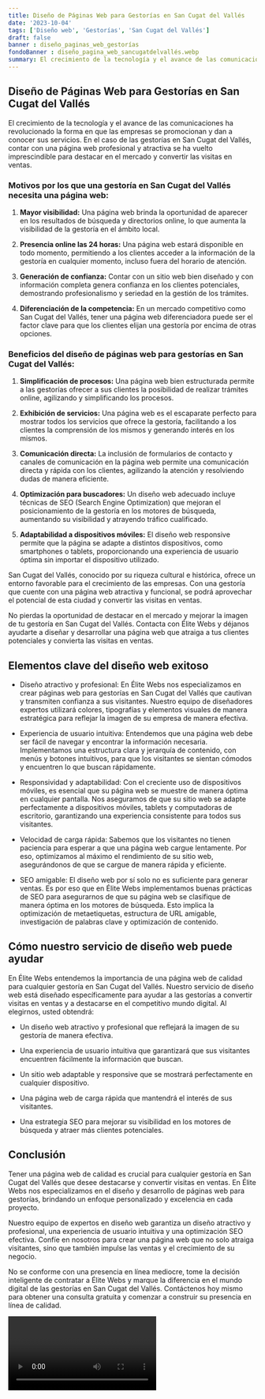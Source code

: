 ```yaml
---
title: Diseño de Páginas Web para Gestorías en San Cugat del Vallés
date: '2023-10-04'
tags: ['Diseño web', 'Gestorías', 'San Cugat del Vallés']
draft: false
banner : diseño_paginas_web_gestorías
fondoBanner : diseño_pagina_web_sancugatdelvallés.webp
summary: El crecimiento de la tecnología y el avance de las comunicaciones ha revolucionado la forma en que las empresas se promocionan y dan a conocer sus servicios. En el caso de las gestorías en San Cugat del Vallés, contar con una página web profesional y atractiva se ha vuelto imprescindible para destacar en el mercado y convertir las visitas en ventas.
---
```


## Diseño de Páginas Web para Gestorías en San Cugat del Vallés

El crecimiento de la tecnología y el avance de las comunicaciones ha revolucionado la forma en que las empresas se promocionan y dan a conocer sus servicios. En el caso de las gestorías en San Cugat del Vallés, contar con una página web profesional y atractiva se ha vuelto imprescindible para destacar en el mercado y convertir las visitas en ventas.

### Motivos por los que una gestoría en San Cugat del Vallés necesita una página web:

1. **Mayor visibilidad:** Una página web brinda la oportunidad de aparecer en los resultados de búsqueda y directorios online, lo que aumenta la visibilidad de la gestoría en el ámbito local.

2. **Presencia online las 24 horas:** Una página web estará disponible en todo momento, permitiendo a los clientes acceder a la información de la gestoría en cualquier momento, incluso fuera del horario de atención.

3. **Generación de confianza:** Contar con un sitio web bien diseñado y con información completa genera confianza en los clientes potenciales, demostrando profesionalismo y seriedad en la gestión de los trámites.

4. **Diferenciación de la competencia:** En un mercado competitivo como San Cugat del Vallés, tener una página web diferenciadora puede ser el factor clave para que los clientes elijan una gestoría por encima de otras opciones.

### Beneficios del diseño de páginas web para gestorías en San Cugat del Vallés:

1. **Simplificación de procesos:** Una página web bien estructurada permite a las gestorías ofrecer a sus clientes la posibilidad de realizar trámites online, agilizando y simplificando los procesos.

2. **Exhibición de servicios:** Una página web es el escaparate perfecto para mostrar todos los servicios que ofrece la gestoría, facilitando a los clientes la comprensión de los mismos y generando interés en los mismos.

3. **Comunicación directa:** La inclusión de formularios de contacto y canales de comunicación en la página web permite una comunicación directa y rápida con los clientes, agilizando la atención y resolviendo dudas de manera eficiente.

4. **Optimización para buscadores:** Un diseño web adecuado incluye técnicas de SEO (Search Engine Optimization) que mejoran el posicionamiento de la gestoría en los motores de búsqueda, aumentando su visibilidad y atrayendo tráfico cualificado.

5. **Adaptabilidad a dispositivos móviles:** El diseño web responsive permite que la página se adapte a distintos dispositivos, como smartphones o tablets, proporcionando una experiencia de usuario óptima sin importar el dispositivo utilizado.

San Cugat del Vallés, conocido por su riqueza cultural e histórica, ofrece un entorno favorable para el crecimiento de las empresas. Con una gestoría que cuente con una página web atractiva y funcional, se podrá aprovechar el potencial de esta ciudad y convertir las visitas en ventas.

No pierdas la oportunidad de destacar en el mercado y mejorar la imagen de tu gestoría en San Cugat del Vallés. Contacta con Élite Webs y déjanos ayudarte a diseñar y desarrollar una página web que atraiga a tus clientes potenciales y convierta las visitas en ventas.

<GifSeo />

<Cta />

## Elementos clave del diseño web exitoso

- Diseño atractivo y profesional: En Élite Webs nos especializamos en crear páginas web para gestorías en San Cugat del Vallés que cautivan y transmiten confianza a sus visitantes. Nuestro equipo de diseñadores expertos utilizará colores, tipografías y elementos visuales de manera estratégica para reflejar la imagen de su empresa de manera efectiva.

- Experiencia de usuario intuitiva: Entendemos que una página web debe ser fácil de navegar y encontrar la información necesaria. Implementamos una estructura clara y jerarquía de contenido, con menús y botones intuitivos, para que los visitantes se sientan cómodos y encuentren lo que buscan rápidamente.

- Responsividad y adaptabilidad: Con el creciente uso de dispositivos móviles, es esencial que su página web se muestre de manera óptima en cualquier pantalla. Nos aseguramos de que su sitio web se adapte perfectamente a dispositivos móviles, tablets y computadoras de escritorio, garantizando una experiencia consistente para todos sus visitantes.

- Velocidad de carga rápida: Sabemos que los visitantes no tienen paciencia para esperar a que una página web cargue lentamente. Por eso, optimizamos al máximo el rendimiento de su sitio web, asegurándonos de que se cargue de manera rápida y eficiente.

- SEO amigable: El diseño web por sí solo no es suficiente para generar ventas. Es por eso que en Élite Webs implementamos buenas prácticas de SEO para asegurarnos de que su página web se clasifique de manera óptima en los motores de búsqueda. Esto implica la optimización de metaetiquetas, estructura de URL amigable, investigación de palabras clave y optimización de contenido.

## Cómo nuestro servicio de diseño web puede ayudar

En Élite Webs entendemos la importancia de una página web de calidad para cualquier gestoría en San Cugat del Vallés. Nuestro servicio de diseño web está diseñado específicamente para ayudar a las gestorías a convertir visitas en ventas y a destacarse en el competitivo mundo digital. Al elegirnos, usted obtendrá:

- Un diseño web atractivo y profesional que reflejará la imagen de su gestoría de manera efectiva.

- Una experiencia de usuario intuitiva que garantizará que sus visitantes encuentren fácilmente la información que buscan.

- Un sitio web adaptable y responsive que se mostrará perfectamente en cualquier dispositivo.

- Una página web de carga rápida que mantendrá el interés de sus visitantes.

- Una estrategia SEO para mejorar su visibilidad en los motores de búsqueda y atraer más clientes potenciales.

## Conclusión

Tener una página web de calidad es crucial para cualquier gestoría en San Cugat del Vallés que desee destacarse y convertir visitas en ventas. En Élite Webs nos especializamos en el diseño y desarrollo de páginas web para gestorías, brindando un enfoque personalizado y excelencia en cada proyecto.

Nuestro equipo de expertos en diseño web garantiza un diseño atractivo y profesional, una experiencia de usuario intuitiva y una optimización SEO efectiva. Confíe en nosotros para crear una página web que no solo atraiga visitantes, sino que también impulse las ventas y el crecimiento de su negocio.

No se conforme con una presencia en línea mediocre, tome la decisión inteligente de contratar a Élite Webs y marque la diferencia en el mundo digital de las gestorías en San Cugat del Vallés. Contáctenos hoy mismo para obtener una consulta gratuita y comenzar a construir su presencia en línea de calidad.

<Video />

<CtaBot job='Gestorías' city='San Cugat del Vallés'/>

<Gmaps query='San Cugat del Vallés+españa+maps' />